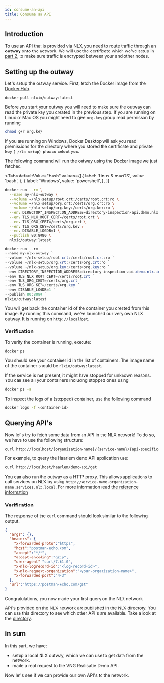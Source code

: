 ```yaml
---
id: consume-an-api
title: Consume an API
---
```

## Introduction

To use an API that is provided via NLX, you need to route traffic through an **outway** onto the network.
We will use the certificate which we've setup in [part 2](./retrieve-a-demo-certificate.md), to make sure traffic is encrypted between your and other nodes.

## Setting up the outway

Let's setup the outway service. First, fetch the Docker image from the [Docker Hub](https://hub.docker.com/u/nlxio).

```bash
docker pull nlxio/outway:latest
```

Before you start your outway you will need to make sure the outway can read the private key you created in the previous step.
If you are running on Linux or Mac OS you might need to give `org.key` group read permisson by running:

```bash
chmod g+r org.key
```

If you are running on Windows, Docker Desktop will ask you read premissions for the directory where you stored the certificate and private key (`~/nlx-setup`), please select yes.

The following command will run the outway using the Docker image we just fetched.


<Tabs
  defaultValue="bash"
  values={[
    { label: 'Linux & macOS', value: 'bash', },
    { label: 'Windows', value: 'powershell', },
  ]}
>
<TabItem value="bash">

```bash
docker run --rm \
  --name my-nlx-outway \
  --volume ~/nlx-setup/root.crt:/certs/root.crt:ro \
  --volume ~/nlx-setup/org.crt:/certs/org.crt:ro \
  --volume ~/nlx-setup/org.key:/certs/org.key:ro \
  --env DIRECTORY_INSPECTION_ADDRESS=directory-inspection-api.demo.nlx.io:443 \
  --env TLS_NLX_ROOT_CERT=/certs/root.crt \
  --env TLS_ORG_CERT=/certs/org.crt \
  --env TLS_ORG_KEY=/certs/org.key \
  --env DISABLE_LOGDB=1 \
  --publish 80:8080 \
  nlxio/outway:latest  
```

</TabItem>
<TabItem value="powershell">

```powershell
docker run --rm `
--name my-nlx-outway `
--volume ~/nlx-setup/root.crt:/certs/root.crt:ro `
--volume ~/nlx-setup/org.crt:/certs/org.crt:ro `
--volume ~/nlx-setup/org.key:/certs/org.key:ro `
--env DIRECTORY_INSPECTION_ADDRESS=directory-inspection-api.demo.nlx.io:443 `
--env TLS_NLX_ROOT_CERT=/certs/root.crt `
--env TLS_ORG_CERT=/certs/org.crt `
--env TLS_ORG_KEY=/certs/org.key `
--env DISABLE_LOGDB=1 `
--publish 80:8080 `
nlxio/outway:latest  
```

</TabItem>
</Tabs>

You will get back the container id of the container you created from this image.
By running this command, we've launched our very own NLX outway. It is running on `http://localhost`.


### Verification

To verify the container is running, execute:

```bash
docker ps
```

You should see your container id in the list of containers. The image name  of the container should be `nlxio/outway:latest`.

If the service is not present, it might have stopped for unknown reasons. You can see all your containers including stopped ones using

```bash
docker ps -a
```

To inspect the logs of a (stopped) container, use the following command

```bash
docker logs -f <container-id>
```

## Querying API's

Now let's try to fetch some data from an API in the NLX network!
To do so, we have to use the following structure:

```bash
curl http://localhost/{organization-name}/{service-name}/{api-specific-path}
```

For example, to query the Haarlem demo API application use:

```bash
curl http://localhost/haarlem/demo-api/get
```

You can also run the outway as a HTTP proxy. This allows applications to call services on NLX by using `http://service-name.organization-name.services.nlx.local`.
For more information read [the reference information](../reference-information/proxy.md) 

### Verification

The response of the `curl` command should look similar to the following output.

```json
{
  "args": {},
  "headers": {
    "x-forwarded-proto":"https",
    "host":"postman-echo.com",
    "accept":"*/*",
    "accept-encoding":"gzip",
    "user-agent":"curl/7.61.0",
    "x-nlx-logrecord-id":"<log-record-id>",
    "x-nlx-request-organization":"<your-organization-name>",
    "x-forwarded-port":"443"
  },
  "url":"https://postman-echo.com/get"
}
```

Congratulations, you now made your first query on the NLX network!

API's provided on the NLX network are published in the NLX directory. You can use this directory to see which other API's are available.
Take a look at the [directory](https://directory.nlx.io).

## In sum

In this part, we have:

- setup a local NLX outway, which we can use to get data from the network.
- made a real request to the VNG Realisatie Demo API.

Now let's see if we can provide our own API's to the network.
